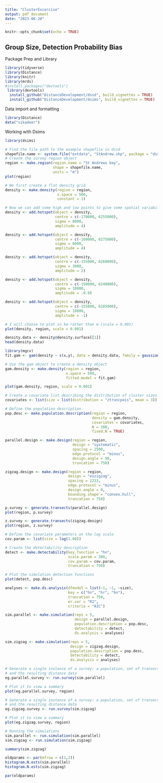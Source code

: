 ---
title: "ClusterExcercise"
output: pdf_document
date: "2023-06-20"
---

```{r setup, include=FALSE}
knitr::opts_chunk$set(echo = TRUE)
```

## Group Size, Detection Probability Bias

Package Prep and Library

```{r packages, warning=FALSE}
library(tidyverse)
library(Distance)
library(knitr)
library(mrds)
#install.packages("devtools")
 library(devtools)
  install_github("DistanceDevelopment/dssd", build_vignettes = TRUE)
  install_github("DistanceDevelopment/dsims", build_vignettes = TRUE)
```

Data import and formatting

```{r import}
library(Distance)
data("sikadeer")

```

Working with Dsims

```{r}
library(dsims)

# Find the file path to the example shapefile in dssd
shapefile.name <- system.file("extdata", "StAndrew.shp", package = "dssd")
# Create the survey region object
region <- make.region(region.name = "St Andrews bay",
                      shape = shapefile.name,
                      units = "m")
plot(region)
```

```{r}
# We first create a flat density grid
density <- make.density(region = region,
                        x.space = 500,
                        constant = 1)

# Now we can add some high and low points to give some spatial variability
density <- add.hotspot(object = density,
                       centre = c(-170000, 6255000),
                       sigma = 8000,
                       amplitude = 4)

density <- add.hotspot(object = density,
                       centre = c(-160000, 6275000),
                       sigma = 6000,
                       amplitude = 4)

density <- add.hotspot(object = density,
                       centre = c(-155000, 6260000),
                       sigma = 3000,
                       amplitude = 2)

density <- add.hotspot(object = density,
                       centre = c(-150000, 6240000),
                       sigma = 10000,
                       amplitude = -0.9)

density <- add.hotspot(object = density,
                       centre = c(-155000, 6285000),
                       sigma = 10000,
                       amplitude = -1)

# I will choose to plot in km rather than m (scale = 0.001)
plot(density, region, scale = 0.001)
```

```{r}
density.data <- density@density.surface[[1]]
head(density.data)
```

```{r}
library(mgcv)
fit.gam <- gam(density ~ s(x,y), data = density.data, family = gaussian(link="log"))

# Use the gam object to create a density object
gam.density <- make.density(region = region,
                            x.space = 500,
                            fitted.model = fit.gam)

plot(gam.density, region, scale = 0.001)
```

```{r}
# Create a covariate list describing the distribution of cluster sizes
covariates <- list(size = list(distribution = "ztruncpois", mean = 3))

# Define the population description
pop.desc <- make.population.description(region = region,
                                        density = gam.density,
                                        covariates = covariates,
                                        N = 300,
                                        fixed.N = TRUE)
```

```{r}
parallel.design <- make.design(region = region, 
                               design = "systematic",
                               spacing = 2500,
                               edge.protocol = "minus",
                               design.angle = 90,
                               truncation = 750)

zigzag.design <- make.design(region = region, 
                             design = "eszigzag",
                             spacing = 2233,
                             edge.protocol = "minus",
                             design.angle = 0,
                             bounding.shape = "convex.hull",
                             truncation = 750)

p.survey <- generate.transects(parallel.design)
plot(region, p.survey)

z.survey <- generate.transects(zigzag.design)
plot(region, z.survey)
```

```{r}
# Define the covariate parameters on the log scale
cov.param <- list(size = log(1.08))

# Create the detectability description
detect <- make.detectability(key.function = "hn",
                             scale.param = 300,
                             cov.param = cov.param,
                             truncation = 750)

# Plot the simulation detection functions
plot(detect, pop.desc)
```

```{r}
analyses <- make.ds.analysis(dfmodel = list(~1, ~1, ~size),
                             key = c("hn", "hr", "hn"),
                             truncation = 750,
                             er.var = "R2",
                             criteria = "AIC")
```

```{r}
sim.parallel <- make.simulation(reps = 5,
                                design = parallel.design,
                                population.description = pop.desc,
                                detectability = detect,
                                ds.analysis = analyses)

sim.zigzag <- make.simulation(reps = 5,
                              design = zigzag.design,
                              population.description = pop.desc,
                              detectability = detect,
                              ds.analysis = analyses)
```

```{r}
# Generate a single instance of a survey: a population, set of transects 
# and the resulting distance data
eg.parallel.survey <- run.survey(sim.parallel)

# Plot it to view a summary
plot(eg.parallel.survey, region)
```

```{r}
# Generate a single instance of a survey: a population, set of transects 
# and the resulting distance data
eg.zigzag.survey <- run.survey(sim.zigzag)

# Plot it to view a summary
plot(eg.zigzag.survey, region)
```

```{r}
# Running the simulations
sim.parallel <- run.simulation(sim.parallel)
sim.zigzag <- run.simulation(sim.zigzag)
```

```{r}
summary(sim.zigzag)

oldparams <- par(mfrow = c(1,2))
histogram.N.ests(sim.parallel)
histogram.N.ests(sim.zigzag)

par(oldparams)
```


